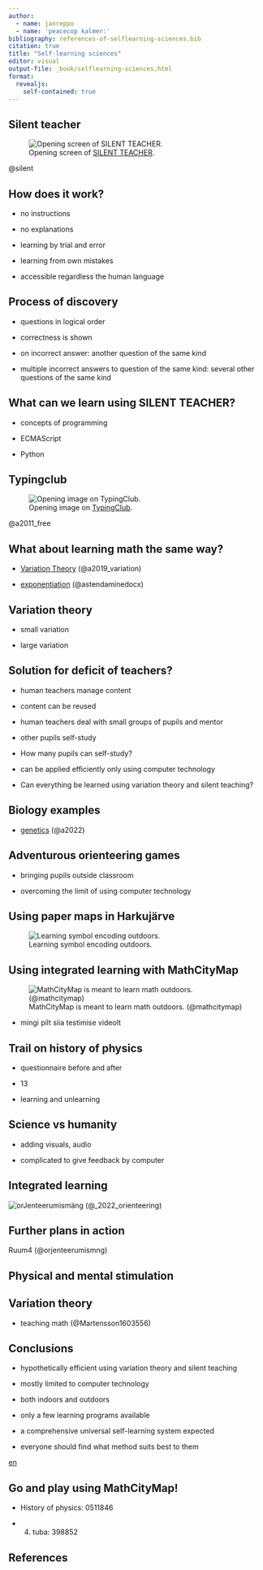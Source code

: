 ```yaml
---
author:
  - name: janreppo
  - name: 'peacecop kalmer:'
bibliography: references-of-selflearning-sciences.bib
citation: true
title: "Self-learning sciences"
editor: visual
output-file: _book/selflearning-sciences.html
format:
  revealjs:
    self-contained: true
---
```


## Silent teacher

![Opening screen of [SILENT TEACHER](https://silentteacher.toxicode.fr/).](rmd/silentteacher.jpg)

@silent

## How does it work?

- no instructions

- no explanations

- learning by trial and error

- learning from own mistakes

- accessible regardless the human language

## Process of discovery

- questions in logical order

- correctness is shown

- on incorrect answer: another question of the same kind

- multiple incorrect answers to question of the same kind: several other questions of the same kind

## What can we learn using SILENT TEACHER?

- concepts of programming

- ECMAScript

- Python

## Typingclub

![Opening image on [TypingClub](https://www.typingclub.com/).](rmd/typingclub-browser3.png)

@a2011_free

## What about learning math the same way?

- [Variation Theory](https://variationtheory.com/) (@a2019_variation)

- [exponentiation](https://nextcloud.tennis24.ee/index.php/s/nXbm4grRNrjfFp9) (@astendaminedocx)

## Variation theory

- small variation

- large variation

## Solution for deficit of teachers?

- human teachers manage content

- content can be reused

- human teachers deal with small groups of pupils and mentor

- other pupils self-study

- How many pupils can self-study?

- can be applied efficiently only using computer technology

- Can everything be learned using variation theory and silent teaching?

## Biology examples

- [genetics](https://whitebophir.tennis24.ee/preview/en#0,2374,1.0) (@a2022)

## Adventurous orienteering games

- bringing pupils outside classroom

- overcoming the limit of using computer technology

## Using paper maps in Harkujärve

![Learning symbol encoding outdoors.](rmd/seiklused-harkujärve-page003.png)

## Using integrated learning with MathCityMap

![MathCityMap is meant to learn math outdoors. (@mathcitymap)](rmd/mcm.png)

- mingi pilt siia testimise videolt

## Trail on history of physics

- questionnaire before and after

- 13

- learning and unlearning

## Science vs humanity

- adding visuals, audio

- complicated to give feedback by computer

## Integrated learning

![orJenteerumismäng](rmd/4-tuba-2022-04-23-16-49-50.png) (@_2022_orienteering)

## Further plans in action

Ruum4 (@orjenteerumismng)

## Physical and mental stimulation

## Variation theory

- teaching math (@Martensson1603556)

## Conclusions

- hypothetically efficient using variation theory and silent teaching

- mostly limited to computer technology

- both indoors and outdoors

- only a few learning programs available

- a comprehensive universal self-learning system expected

- everyone should find what method suits best to them

[en](index.html)

## Go and play using MathCityMap!

- History of physics: 0511846

- 4. tuba: 398852

## References

\hyphenpenalty=10000
\fontspec{Symbola}
